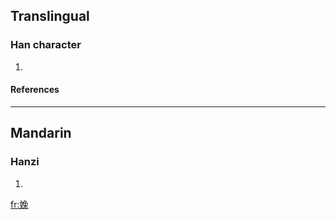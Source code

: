 ==Translingual==
===Han character===
{{Han char|rn=38|rad=女|as=08|sn=11|four=|canj=女弓日戈 (VNAI)}}
# {{defn|Han|sort=女08}}
====References====
{{Han ref|kx=0264.190|dkj=06403|dj=0531.110|hdz=21060.130|uh=5A4F|ud=23119}}

----
==Mandarin==
===Hanzi===
{{cmn-hanzi|pin=[[fù]] ([[fu4]])|wg=fu<sup>4</sup>}}
# {{defn|Mandarin}}

[[fr:婏]]